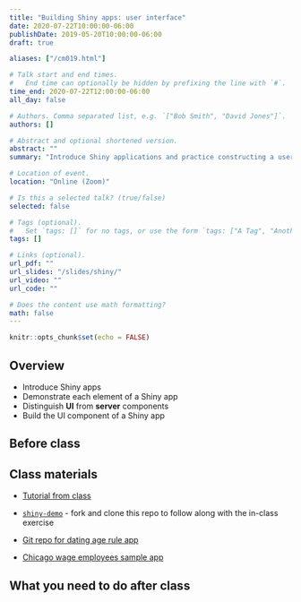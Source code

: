 ```yaml
---
title: "Building Shiny apps: user interface"
date: 2020-07-22T10:00:00-06:00
publishDate: 2019-05-20T10:00:00-06:00
draft: true

aliases: ["/cm019.html"]

# Talk start and end times.
#   End time can optionally be hidden by prefixing the line with `#`.
time_end: 2020-07-22T12:00:00-06:00
all_day: false

# Authors. Comma separated list, e.g. `["Bob Smith", "David Jones"]`.
authors: []

# Abstract and optional shortened version.
abstract: ""
summary: "Introduce Shiny applications and practice constructing a user interface."

# Location of event.
location: "Online (Zoom)"

# Is this a selected talk? (true/false)
selected: false

# Tags (optional).
#   Set `tags: []` for no tags, or use the form `tags: ["A Tag", "Another Tag"]` for one or more tags.
tags: []

# Links (optional).
url_pdf: ""
url_slides: "/slides/shiny/"
url_video: ""
url_code: ""

# Does the content use math formatting?
math: false
---
```


```r
knitr::opts_chunk$set(echo = FALSE)
```

## Overview

* Introduce Shiny apps
* Demonstrate each element of a Shiny app
* Distinguish **UI** from **server** components
* Build the UI component of a Shiny app

## Before class

## Class materials

* [Tutorial from class](/notes/shiny/)
* [`shiny-demo`](https://github.com/uc-cfss/shiny-demo) - fork and clone this repo to follow along with the in-class exercise

* [Git repo for dating age rule app](https://github.com/bensoltoff/age-rule)
* [Chicago wage employees sample app](https://bensoltoff.shinyapps.io/chicago-employees/)

## What you need to do after class
